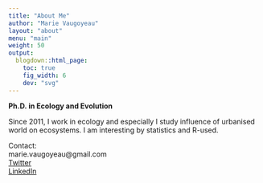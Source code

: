 ```yaml
---
title: "About Me"
author: "Marie Vaugoyeau"
layout: "about"
menu: "main"
weight: 50
output:
  blogdown::html_page:
    toc: true
    fig_width: 6
    dev: "svg"
---
```

**Ph.D. in Ecology and Evolution**
  
Since 2011, I work in ecology and especially I study influence of urbanised world on ecosystems. I am interesting by statistics and R-used.

Contact:  
marie.vaugoyeau@gmail.com  
[Twitter](https://twitter.com/MVaugoyeau)  
[LinkedIn](https://www.linkedin.com/in/marie-vaugoyeau-72ab64153/) 